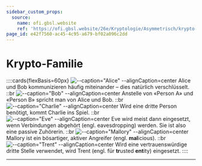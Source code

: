 ```yaml
---
sidebar_custom_props:
  source:
    name: ofi.gbsl.website
    ref: 'https://ofi.gbsl.website/26e/Kryptologie/Asymmetrisch/krypto-family'
page_id: e42f7560-ac45-4c95-a679-bf02a096c2dd
---
```


# Krypto-Familie

::::cards{flexBasis=60px}
![--caption="Alice" --alignCaption=center](img/info-family/alice.svg)
Alice und Bob kommunizieren häufig miteinander – dies natürlich verschlüsselt.
::br
![--caption="Bob" --alignCaption=center](img/info-family/bob.svg)
Anstelle von «Person A» und «Person B» spricht man von Alice und Bob.
::br
![--caption="Charlie" --alignCaption=center](img/info-family/charlie.svg)
Wird eine dritte Person benötigt, kommt Charlie ins Spiel.
::br
![--caption="Eve" --alignCaption=center](img/info-family/eve.svg)
Eve wird meist dann eingesetzt, wenn Verbindungen abgehört (engl. eavesdropping) werden. Sie ist also eine passive Zuhörerin.
::br
![--caption="Mallory" --alignCaption=center](img/info-family/mallory.svg)
Mallory ist ein bösartiger, aktiver Angreifer (engl. **mal**icious).
::br
![--caption="Trent" --alignCaption=center](img/info-family/trent.svg)
Wird eine vertrauenswürdige dritte Stelle verwendet, wird Trent (engl. für **tr**usted **ent**ity) eingesetzt.
::::

---
